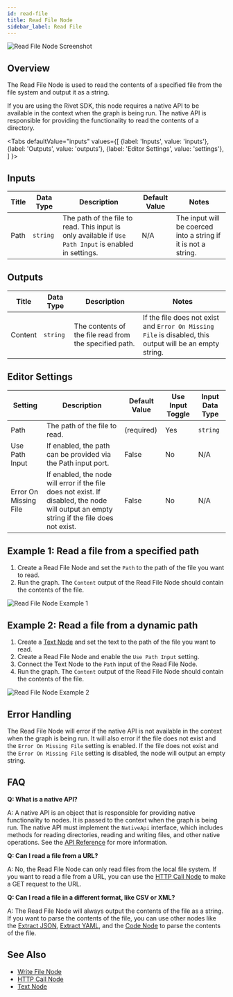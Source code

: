 ```yaml
---
id: read-file
title: Read File Node
sidebar_label: Read File
---
```



![Read File Node Screenshot](./assets/read-file-node.png)

## Overview

The Read File Node is used to read the contents of a specified file from the file system and output it as a string.

If you are using the Rivet SDK, this node requires a native API to be available in the context when the graph is being run. The native API is responsible for providing the functionality to read the contents of a directory.

<Tabs
  defaultValue="inputs"
  values={[
    {label: 'Inputs', value: 'inputs'},
    {label: 'Outputs', value: 'outputs'},
    {label: 'Editor Settings', value: 'settings'},
  ]
}>

<TabItem value="inputs">

## Inputs

| Title | Data Type | Description                                                                                            | Default Value | Notes                                                          |
| ----- | --------- | ------------------------------------------------------------------------------------------------------ | ------------- | -------------------------------------------------------------- |
| Path  | `string`  | The path of the file to read. This input is only available if `Use Path Input` is enabled in settings. | N/A           | The input will be coerced into a string if it is not a string. |

</TabItem>

<TabItem value="outputs">

## Outputs

| Title   | Data Type | Description                                            | Notes                                                                                                    |
| ------- | --------- | ------------------------------------------------------ | -------------------------------------------------------------------------------------------------------- |
| Content | `string`  | The contents of the file read from the specified path. | If the file does not exist and `Error On Missing File` is disabled, this output will be an empty string. |

</TabItem>

<TabItem value="settings">

## Editor Settings

| Setting               | Description                                                                                                                               | Default Value | Use Input Toggle | Input Data Type |
| --------------------- | ----------------------------------------------------------------------------------------------------------------------------------------- | ------------- | ---------------- | --------------- |
| Path                  | The path of the file to read.                                                                                                             | (required)    | Yes              | `string`        |
| Use Path Input        | If enabled, the path can be provided via the Path input port.                                                                             | False         | No               | N/A             |
| Error On Missing File | If enabled, the node will error if the file does not exist. If disabled, the node will output an empty string if the file does not exist. | False         | No               | N/A             |

</TabItem>

</Tabs>

## Example 1: Read a file from a specified path

1. Create a Read File Node and set the `Path` to the path of the file you want to read.
2. Run the graph. The `Content` output of the Read File Node should contain the contents of the file.

![Read File Node Example 1](./assets/read-file-node-example-01.png)

## Example 2: Read a file from a dynamic path

1. Create a [Text Node](./text.mdx) and set the text to the path of the file you want to read.
2. Create a Read File Node and enable the `Use Path Input` setting.
3. Connect the Text Node to the `Path` input of the Read File Node.
4. Run the graph. The `Content` output of the Read File Node should contain the contents of the file.

![Read File Node Example 2](./assets/read-file-node-example-02.png)

## Error Handling

The Read File Node will error if the native API is not available in the context when the graph is being run. It will also error if the file does not exist and the `Error On Missing File` setting is enabled. If the file does not exist and the `Error On Missing File` setting is disabled, the node will output an empty string.

## FAQ

**Q: What is a native API?**

A: A native API is an object that is responsible for providing native functionality to nodes. It is passed to the context when the graph is being run. The native API must implement the `NativeApi` interface, which includes methods for reading directories, reading and writing files, and other native operations. See the [API Reference](../api-reference.md) for more information.

**Q: Can I read a file from a URL?**

A: No, the Read File Node can only read files from the local file system. If you want to read a file from a URL, you can use the [HTTP Call Node](./http-call.mdx) to make a GET request to the URL.

**Q: Can I read a file in a different format, like CSV or XML?**

A: The Read File Node will always output the contents of the file as a string. If you want to parse the contents of the file, you can use other nodes like the [Extract JSON](./extract-json.mdx), [Extract YAML](./extract-yaml.mdx), and the [Code Node](./code.mdx) to parse the contents of the file.

## See Also

- [Write File Node](./write-file.mdx)
- [HTTP Call Node](./http-call.mdx)
- [Text Node](./text.mdx)
